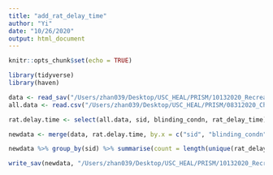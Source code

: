 ```yaml
---
title: "add_rat_delay_time"
author: "Yi"
date: "10/26/2020"
output: html_document
---
```


```r
knitr::opts_chunk$set(echo = TRUE)
```

```r
library(tidyverse)
library(haven)
```


```r
data <- read_sav("/Users/zhan039/Desktop/USC_HEAL/PRISM/10132020_RecreateData/PRISM_scores_demo.sav")
all.data <- read.csv("/Users/zhan039/Desktop/USC_HEAL/PRISM/08312020_Christie/PRISMCompleters_w_Menthol_Status_31Aug2020.csv", na.strings = c("", "."), stringsAsFactors = F)
```

```r
rat.delay.time <- select(all.data, sid, blinding_condn, rat_delay_time)

newdata <- merge(data, rat.delay.time, by.x = c("sid", "blinding_condn"), by.y = c("sid", "blinding_condn"), all.x = T)

newdata %>% group_by(sid) %>% summarise(count = length(unique(rat_delay_time))) %>% arrange(count)
```

```r
write_sav(newdata, "/Users/zhan039/Desktop/USC_HEAL/PRISM/10132020_RecreateData/PRISM_scores_demo_rat.sav")

```

